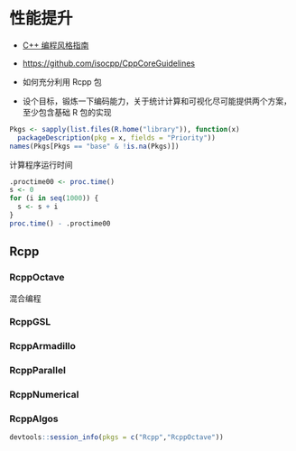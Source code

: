 # 性能提升 {#performance}

- [C++ 编程风格指南](http://isocpp.github.io/CppCoreGuidelines/CppCoreGuidelines) 
- <https://github.com/isocpp/CppCoreGuidelines>

- 如何充分利用 Rcpp 包
- 设个目标，锻炼一下编码能力，关于统计计算和可视化尽可能提供两个方案，至少包含基础 R 包的实现

```r
Pkgs <- sapply(list.files(R.home("library")), function(x)
  packageDescription(pkg = x, fields = "Priority"))
names(Pkgs[Pkgs == "base" & !is.na(Pkgs)])
```

计算程序运行时间

```r
.proctime00 <- proc.time()
s <- 0
for (i in seq(1000)) {
  s <- s + i
}
proc.time() - .proctime00
```

## Rcpp



### RcppOctave

混合编程


### RcppGSL


### RcppArmadillo

### RcppParallel

### RcppNumerical


### RcppAlgos


```r
devtools::session_info(pkgs = c("Rcpp","RcppOctave"))
```

